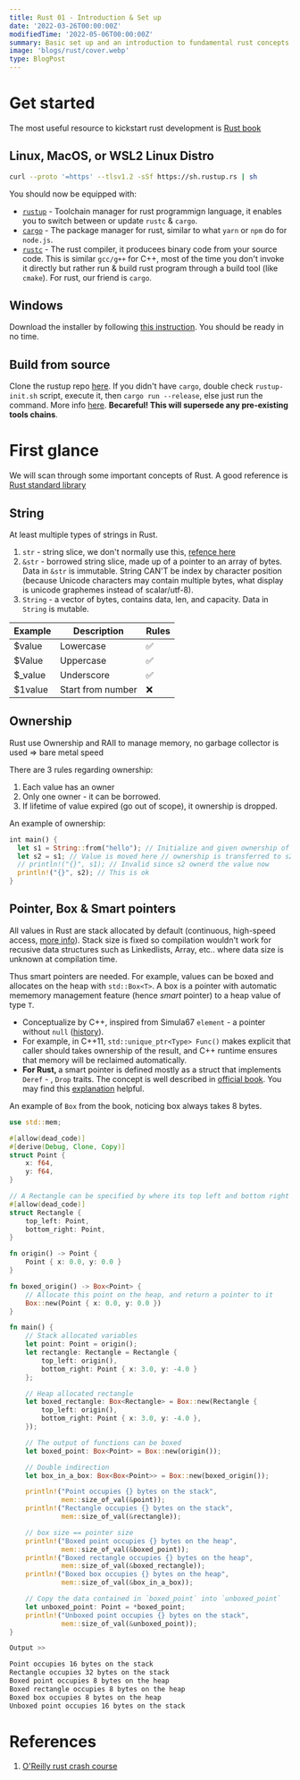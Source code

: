 ```yaml
---
title: Rust 01 - Introduction & Set up
date: '2022-03-26T00:00:00Z'
modifiedTime: '2022-05-06T00:00:00Z'
summary: Basic set up and an introduction to fundamental rust concepts
image: 'blogs/rust/cover.webp'
type: BlogPost
---
```


# Get started

The most useful resource to kickstart rust development is [Rust book](https://doc.rust-lang.org/book)

## Linux, MacOS, or WSL2 Linux Distro

```bash
curl --proto '=https' --tlsv1.2 -sSf https://sh.rustup.rs | sh
```

You should now be equipped with:

- [`rustup`](https://rust-lang.github.io/rustup/) - Toolchain manager for rust programmign language, it enables you to switch between or update `rustc` & `cargo`.
- [`cargo`](https://doc.rust-lang.org/cargo/) - The package manager for rust, similar to what `yarn` or `npm` do for `node.js`.
- [`rustc`](https://doc.rust-lang.org/stable/rustc/) - The rust compiler, it producees binary code from your source code. This is similar `gcc/g++` for C++, most of the time you don't invoke it directly but rather run & build rust program through a build tool (like `cmake`). For rust, our friend is `cargo`.

## Windows

Download the installer by following [this instruction](https://www.rust-lang.org/tools/install). You should be ready in no time.

## Build from source

Clone the rustup repo [here](https://github.com/rust-lang/rustup). If you didn't have `cargo`, double check `rustup-init.sh` script, execute it, then `cargo run --release`, else just run the command. More info [here](https://rust-lang.github.io/rustup/installation/other.html#msvc). **Becareful! This will supersede any pre-existing tools chains**.

# First glance

We will scan through some important concepts of Rust. A good reference is [Rust standard library](https://doc.rust-lang.org/stable/std)

## String

At least multiple types of strings in Rust.

1. `str` - string slice, we don't normally use this, [refence here](https://doc.rust-lang.org/std/primitive.str.html)
2. `&str` - borrowed string slice, made up of a pointer to an array of bytes. Data in `&str` is immutable. String CAN'T be index by
   character position (because Unicode characters may contain multiple bytes, what display is unicode graphemes instead of scalar/utf-8).
3. `String` - a vector of bytes, contains data, len, and capacity. Data in `String` is mutable.

| Example  | Description       | Rules |
| -------- | ----------------- | ----- |
| $value   | Lowercase         | ✅    |
| $Value   | Uppercase         | ✅    |
| $\_value | Underscore        | ✅    |
| $1value  | Start from number | ❌    |

## Ownership

Rust use Ownership and RAII to manage memory, no garbage collector is used => bare metal speed

There are 3 rules regarding ownership:

1. Each value has an owner
2. Only one owner - it can be borrowed.
3. If lifetime of value expired (go out of scope), it ownership is dropped.

An example of ownership:

```rust
int main() {
  let s1 = String::from("hello"); // Initialize and given ownership of this string
  let s2 = s1; // Value is moved here // ownership is transferred to s2.
  // println!("{}", s1); // Invalid since s2 ownerd the value now
  println!("{}", s2); // This is ok
}
```

## Pointer, Box & Smart pointers

All values in Rust are stack allocated by default (continuous, high-speed access, [more info](https://www.guru99.com/stack-vs-heap.html)).
Stack size is fixed so compilation wouldn't work for recusive data structures such as Linkedlists, Array, etc.. where
data size is unknown at compilation time.

Thus smart pointers are needed. 
For example, values can be boxed and allocates on the heap with `std::Box<T>`. A box is a pointer with automatic mememory management feature (hence *smart* pointer) to a heap value of type `T`.
- Conceptualize by C++, inspired from Simula67 `element` - a pointer without `null` ([history](https://en.wikipedia.org/wiki/Smart_pointer#history)).
- For example, in C++11, `std::unique_ptr<Type> Func()` makes explicit that caller should takes ownership of the result, and C++ runtime ensures that memory will be reclaimed automatically.
- <strong>For Rust, </strong> a smart pointer is defined mostly as a struct that
  implements `Deref` - , `Drop` traits. The concept is well described in [official
  book](https://doc.rust-lang.org/book/ch15-00-smart-pointers.html). You may find this [explanation](https://youtu.be/KYJ95TxEC18) helpful.

An example of `Box` from the book, noticing box always takes 8 bytes.

```rust
use std::mem;

#[allow(dead_code)]
#[derive(Debug, Clone, Copy)]
struct Point {
    x: f64,
    y: f64,
}

// A Rectangle can be specified by where its top left and bottom right corners are in space
#[allow(dead_code)]
struct Rectangle {
    top_left: Point,
    bottom_right: Point,
}

fn origin() -> Point {
    Point { x: 0.0, y: 0.0 }
}

fn boxed_origin() -> Box<Point> {
    // Allocate this point on the heap, and return a pointer to it
    Box::new(Point { x: 0.0, y: 0.0 })
}

fn main() {
    // Stack allocated variables
    let point: Point = origin();
    let rectangle: Rectangle = Rectangle {
        top_left: origin(),
        bottom_right: Point { x: 3.0, y: -4.0 }
    };

    // Heap allocated rectangle
    let boxed_rectangle: Box<Rectangle> = Box::new(Rectangle {
        top_left: origin(),
        bottom_right: Point { x: 3.0, y: -4.0 },
    });

    // The output of functions can be boxed
    let boxed_point: Box<Point> = Box::new(origin());

    // Double indirection
    let box_in_a_box: Box<Box<Point>> = Box::new(boxed_origin());

    println!("Point occupies {} bytes on the stack",
             mem::size_of_val(&point));
    println!("Rectangle occupies {} bytes on the stack",
             mem::size_of_val(&rectangle));

    // box size == pointer size
    println!("Boxed point occupies {} bytes on the heap",
             mem::size_of_val(&boxed_point));
    println!("Boxed rectangle occupies {} bytes on the heap",
             mem::size_of_val(&boxed_rectangle));
    println!("Boxed box occupies {} bytes on the heap",
             mem::size_of_val(&box_in_a_box));

    // Copy the data contained in `boxed_point` into `unboxed_point`
    let unboxed_point: Point = *boxed_point;
    println!("Unboxed point occupies {} bytes on the stack",
             mem::size_of_val(&unboxed_point));
}
```

```bash
Output >>

Point occupies 16 bytes on the stack
Rectangle occupies 32 bytes on the stack
Boxed point occupies 8 bytes on the heap
Boxed rectangle occupies 8 bytes on the heap
Boxed box occupies 8 bytes on the heap
Unboxed point occupies 16 bytes on the stack
```

# References

1. [O'Reilly rust crash course](https://learning.oreilly.com/videos/ultimate-rust-crash/9781800563902/)

